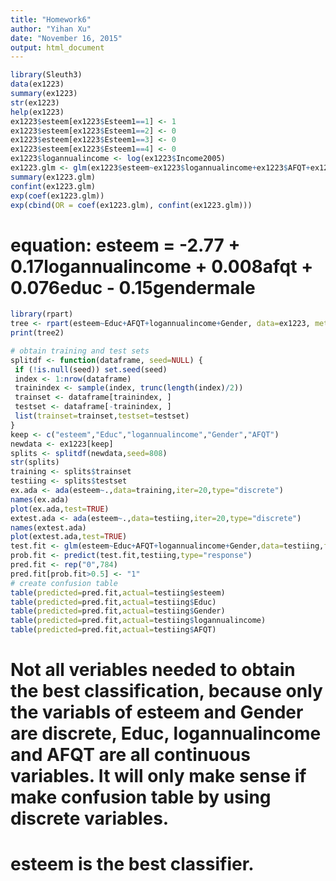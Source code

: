 ```yaml
---
title: "Homework6"
author: "Yihan Xu"
date: "November 16, 2015"
output: html_document
---
```


```r
library(Sleuth3)
data(ex1223)
summary(ex1223)
str(ex1223)
help(ex1223)
ex1223$esteem[ex1223$Esteem1==1] <- 1
ex1223$esteem[ex1223$Esteem1==2] <- 0
ex1223$esteem[ex1223$Esteem1==3] <- 0
ex1223$esteem[ex1223$Esteem1==4] <- 0
ex1223$logannualincome <- log(ex1223$Income2005)
ex1223.glm <- glm(ex1223$esteem~ex1223$logannualincome+ex1223$AFQT+ex1223$Educ+ex1223$Gender,family="binomial")
summary(ex1223.glm)
confint(ex1223.glm)
exp(coef(ex1223.glm))
exp(cbind(OR = coef(ex1223.glm), confint(ex1223.glm)))
```

# equation: esteem = -2.77 + 0.17logannualincome + 0.008afqt + 0.076educ - 0.15gendermale

```r
library(rpart)
tree <- rpart(esteem~Educ+AFQT+logannualincome+Gender, data=ex1223, method="class")
print(tree2)
```

```r
# obtain training and test sets
splitdf <- function(dataframe, seed=NULL) {
 if (!is.null(seed)) set.seed(seed)
 index <- 1:nrow(dataframe)
 trainindex <- sample(index, trunc(length(index)/2))
 trainset <- dataframe[trainindex, ]
 testset <- dataframe[-trainindex, ]
 list(trainset=trainset,testset=testset)
} 
keep <- c("esteem","Educ","logannualincome","Gender","AFQT")
newdata <- ex1223[keep]
splits <- splitdf(newdata,seed=808)
str(splits)
training <- splits$trainset
testiing <- splits$testset
ex.ada <- ada(esteem~.,data=training,iter=20,type="discrete")
names(ex.ada)
plot(ex.ada,test=TRUE)
extest.ada <- ada(esteem~.,data=testiing,iter=20,type="discrete")
names(extest.ada)
plot(extest.ada,test=TRUE)
test.fit <- glm(esteem~Educ+AFQT+logannualincome+Gender,data=testiing,family="binomial")
prob.fit <- predict(test.fit,testiing,type="response")
pred.fit <- rep("0",784)
pred.fit[prob.fit>0.5] <- "1"
# create confusion table
table(predicted=pred.fit,actual=testiing$esteem)
table(predicted=pred.fit,actual=testiing$Educ)
table(predicted=pred.fit,actual=testiing$Gender)
table(predicted=pred.fit,actual=testiing$logannualincome)
table(predicted=pred.fit,actual=testiing$AFQT)
```

# Not all veriables needed to obtain the best classification, because only the variabls of esteem and Gender are discrete, Educ, logannualincome and AFQT are all continuous variables. It will only make sense if make confusion table by using discrete variables.
# esteem is the best classifier.



